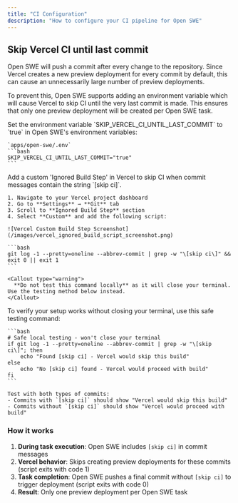 ```yaml
---
title: "CI Configuration"
description: "How to configure your CI pipeline for Open SWE"
---
```


## Skip Vercel CI until last commit

Open SWE will push a commit after every change to the repository. Since Vercel creates a new preview deployment for every commit by default, this can cause an unnecessarily large number of preview deployments.

To prevent this, Open SWE supports adding an environment variable which will cause Vercel to skip CI until the very last commit is made. This ensures that only one preview deployment will be created per Open SWE task.

<Steps>
  <Step title="Set the environment variable">
    Set the environment variable `SKIP_VERCEL_CI_UNTIL_LAST_COMMIT` to `true` in Open SWE's environment variables:

    `apps/open-swe/.env`
    ```bash
    SKIP_VERCEL_CI_UNTIL_LAST_COMMIT="true"
    ```

  </Step>

  <Step title="Add custom 'Ignored Build Step' in Vercel">
    Add a custom 'Ignored Build Step' in Vercel to skip CI when commit messages contain the string `[skip ci]`.

    1. Navigate to your Vercel project dashboard
    2. Go to **Settings** → **Git** tab
    3. Scroll to **Ignored Build Step** section
    4. Select **Custom** and add the following script:

    ![Vercel Custom Build Step Screenshot](/images/vercel_ignored_build_script_screenshot.png)

    ```bash
    git log -1 --pretty=oneline --abbrev-commit | grep -w "\[skip ci\]" && exit 0 || exit 1
    ```

    <Callout type="warning">
      **Do not test this command locally** as it will close your terminal. Use the testing method below instead.
    </Callout>

  </Step>

  <Step title="Test the configuration (optional)">
    To verify your setup works without closing your terminal, use this safe testing command:

    ```bash
    # Safe local testing - won't close your terminal
    if git log -1 --pretty=oneline --abbrev-commit | grep -w "\[skip ci\]"; then
        echo "Found [skip ci] - Vercel would skip this build"
    else
        echo "No [skip ci] found - Vercel would proceed with build"
    fi
    ```

    Test with both types of commits:
    - Commits with `[skip ci]` should show "Vercel would skip this build"
    - Commits without `[skip ci]` should show "Vercel would proceed with build"

  </Step>
</Steps>

### How it works

1. **During task execution**: Open SWE includes `[skip ci]` in commit messages
2. **Vercel behavior**: Skips creating preview deployments for these commits (script exits with code 1)
3. **Task completion**: Open SWE pushes a final commit without `[skip ci]` to trigger deployment (script exits with code 0)
4. **Result**: Only one preview deployment per Open SWE task
